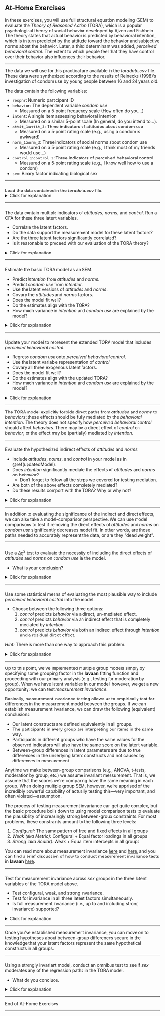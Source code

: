 ## At-Home Exercises

In these exercises, you will use full structural equation modeling (SEM) to
evaluate the *Theory of Reasoned Action* (TORA), which is a popular psychological 
theory of social behavior developed by Ajzen and Fishbein. The theory states that 
actual behavior is predicted by behavioral intention, which is in turn predicted 
by the attitude toward the behavior and subjective norms about the behavior. 
Later, a third determinant was added, *perceived behavioral control*. The extent
to which people feel that they have control over their behavior also influences 
their behavior.

---

The data we will use for this practical are available in the *toradata.csv* file. 
These data were synthesized according to the results of Reinecke (1998)'s
investigation of condom use by young people between 16 and 24 years old. 

The data contain the following variables:

- `respnr`: Numeric participant ID
- `behavior`: The dependent variable *condom use* 
    - Measured on a 5-point frequency scale (How often do you...)
- `intent`: A single item assessing behavioral intention 
    - Measured on a similar 5-point scale (In general, do you intend to...). 
- `attit_1`:`attit_3`: Three indicators of attitudes about condom use
    - Measured on a 5-point rating scale (e.g., using a condom is awkward)
- `norm_1`:`norm_3`: Three indicators of social norms about condom use
    - Measured on a 5-point rating scale (e.g., I think most of my friends would 
    use...)
- `control_1`:`control_3`: Three indicators of perceived behavioral control 
    - Measured on a 5-point rating scale (e.g., I know well how to use a condom)
- `sex`: Binary factor indicating biological sex

---

###

Load the data contained in the *toradata.csv* file.
<details>
  <summary>Click for explanation</summary>
  
```{r, eval = FALSE}
condom <- read.csv("toradata.csv", stringsAsFactors = TRUE)
```

```{r, echo = FALSE}
#dataDir <- "../../data/"
condom <- read.csv(paste0(dataDir, "toradata.csv"), stringsAsFactors = TRUE)
```

</details>

---

###

The data contain multiple indicators of *attitudes*, *norms*, and *control*.
Run a CFA for these three latent variables.

- Correlate the latent factors.
- Do the data support the measurement model for these latent factors?
- Are the three latent factors significantly correlated?
- Is it reasonable to proceed with our evaluation of the TORA theory?

<details>
  <summary>Click for explanation</summary>

```{r}
library(lavaan)

mod_cfa <- '
attitudes =~ attit_1   + attit_2   + attit_3
norms     =~ norm_1    + norm_2    + norm_3
control   =~ control_1 + control_2 + control_3
'

fit <- cfa(mod_cfa, data = condom)

summary(fit, fit.measures = TRUE)
```

- Yes, the model fits the data well, and the measurement parameters (e.g., factor
loadings, residual variances) look reasonable. So, the data seem to support this 
measurement structure.
- Yes, all three latent variables are significantly, positively correlated.
- Yes. 
   - The measurement structure is supported, so we can use the latent variables
   to represent the respective constructs in our subsequent SEM. 
   - The TORA doesn't actually say anything about the associations between these 
   three factors, but it makes sense that they would be positively associated.
   So, we should find this result comforting.
   
</details>

---

###

Estimate the basic TORA model as an SEM.

- Predict *intention* from *attitudes* and *norms*.
- Predict *condom use* from *intention*. 
- Use the latent versions of *attitudes* and *norms*. 
- Covary the *attitudes* and *norms* factors.
- Does the model fit well?
- Do the estimates align with the TORA?
- How much variance in *intention* and *condom use* are explained by the model?

<details>
  <summary>Click for explanation</summary>

```{r}
mod <- '
## Define the latent variables:
attitudes =~ attit_1 + attit_2 + attit_3
norms     =~ norm_1  + norm_2  + norm_3

## Define the structural model:         
intent   ~ attitudes + norms
behavior ~ intent
'

fit <- sem(mod, data = condom)

summary(fit, fit.measures = TRUE, rsquare = TRUE)
```

```{r, echo = FALSE}
tmp <- inspect(fit, "r2")
```

- Yes, the model still fits the data very well.
- Yes, the estimates all align with the TORA. Specifically, *attitudes* and 
*norms* both significantly predict *intention*, and *intention* significantly 
predicts *condom use*.
- The model explains `r (100 * tmp[["intent"]]) %>% round(2)`% of the variance in 
*intention* and `r (100 * tmp[["behavior"]]) %>% round(2)`% of the variance in 
*condom use*.

</details>

---

### {#updatedModel}

Update your model to represent the extended TORA model that includes 
*perceived behavioral control*.

- Regress *condom use* onto *perceived behavioral control*.
- Use the latent variable representation of *control*.
- Covary all three exogenous latent factors.
- Does the model fit well?
- Do the estimates align with the updated TORA?
- How much variance in *intention* and *condom use* are explained by the model?

<details>
  <summary>Click for explanation</summary>

```{r}
mod_tora <- '
attitudes =~ attit_1   + attit_2   + attit_3
norms     =~ norm_1    + norm_2    + norm_3
control   =~ control_1 + control_2 + control_3
             
intent   ~ attitudes + norms
behavior ~ intent + control
'

fit_tora <- sem(mod_tora, data = condom)

summary(fit_tora, fit.measures = TRUE, rsquare = TRUE)
```

```{r, echo = FALSE}
tmp <- inspect(fit, "r2")
```

- Yes, the model still fits the data very well.
- Yes, the estimates all align with the updated TORA. Specifically, *attitudes* 
and *norms* both significantly predict *intention*, while *intention* and 
*control* both significantly predict *condom use*.
- The model explains `r (100 * tmp[["intent"]]) %>% round(2)`% of the variance in 
*intention* and `r (100 * tmp[["behavior"]]) %>% round(2)`% of the variance in 
*condom use*.

</details>

---

The TORA model explicitly forbids direct paths from *attitudes* and *norms* to
*behaviors*; these effects should be fully mediated by the *behavioral intention*. 
The theory does not specify how *perceived behavioral control* should affect 
*behaviors*. There may be a direct effect of *control* on *behavior*, or the
effect may be (partially) mediated by *intention*.

---

###

Evaluate the hypothesized indirect effects of *attitudes* and *norms*.

- Include *attitudes*, *norms*, and *control* in your model as in \@ref(updatedModel).
- Does *intention* significantly mediate the effects of *attitudes* and *norms* 
on *behavior*?
    - Don't forget to follow all the steps we covered for testing mediation.
- Are both of the above effects completely mediated?
- Do these results comport with the TORA? Why or why not?

<details>
  <summary>Click for explanation</summary>

```{r boot1, cache = TRUE}
mod <- '
attitudes =~ attit_1   + attit_2   + attit_3
norms     =~ norm_1    + norm_2    + norm_3
control   =~ control_1 + control_2 + control_3
             
intent   ~ a1 * attitudes + a2 * norms
behavior ~ b * intent + control + attitudes + norms

ie_att  := a1 * b
ie_norm := a2 * b
'

set.seed(235711)

fit <- sem(mod, data = condom, se = "bootstrap", bootstrap = 1000)

summary(fit, ci = TRUE)
```

- Yes, both indirect effects are significant according to the 95% bootstrapped CIs.
- Yes, both effects are completely moderated by *behavioral intention*. We can
infer as much because the direct effects of *attitudes* and *norms* on *condom 
use* are both nonsignificant.
- Yes, these results comport with the TORA. Both effects are fully mediated, as
the theory stipulates.

</details>

---

In addition to evaluating the significance of the indirect and direct effects, 
we can also take a model-comparison perspective. We can use model comparisons to
test if removing the direct effects of *attitudes* and *norms* on *condom use* 
significantly decreases model fit. In other words, are those paths needed to 
accurately represent the data, or are they "dead weight". 

---

###

Use a $\Delta \chi^2$ test to evaluate the necessity of including the direct
effects of *attitudes* and *norms* on *condom use* in the model.

- What is your conclusion?

<details>
  <summary>Click for explanation</summary>

We only need to compare the fit of the model with the direct effects included
to the fit of the model without the direct effects. We've already estimated both
models, so we can simply submit the fitted **lavaan** objects to the `anova()` 
function.

```{r}
anova(fit, fit_tora)
```

The $\Delta \chi^2$ test is not significant. So, we have not lost a significant
amount of fit by fixing the direct effects to zero. In other words, the complete
mediation model explains the data just as well as the partial mediation model. So,
we should probably prefer the more parsimonious model.

</details>

---

###

Use some statistical means of evaluating the most plausible way to include 
*perceived behavioral control* into the model.

- Choose between the following three options:
    1. *control* predicts *behavior* via a direct, un-mediated effect.
    1. *control* predicts *behavior* via an indirect effect that is completely 
    mediated by *intention*.
    1. *control* predicts *behavior* via both an indirect effect through 
    *intention* and a residual direct effect.

*Hint:* There is more than one way to approach this problem.

<details>
  <summary>Click for explanation</summary>

We can tackle this problem in a few different ways. One possibility entails 
testing the indirect, direct, and total effects.

```{r boot2, cache = TRUE}
## Allow for partial mediation:
mod1 <- '
attitudes =~ attit_1   + attit_2   + attit_3
norms     =~ norm_1    + norm_2    + norm_3
control   =~ control_1 + control_2 + control_3
             
intent   ~ attitudes + norms + a * control
behavior ~ b * intent + c * control

ie    := a * b
total := ie + c
'

set.seed(235711)

fit1 <- sem(mod1, data = condom, se = "bootstrap", bootstrap = 1000)
summary(fit1, ci = TRUE)
```

From the above results, we can see that the direct and total effects are both
significant, but the indirect effect is not. Hence, it probably makes the most
sense to include *control* via a direct (non-mediated) effect on *behavior*.

---

We can also approach this problem from a model-comparison perspective. We can
fit models that encode each pattern of constraints and check which one best 
represents the data. 

```{r}
## Force complete mediation:
mod2 <- '
attitudes =~ attit_1   + attit_2   + attit_3
norms     =~ norm_1    + norm_2    + norm_3
control   =~ control_1 + control_2 + control_3
             
intent   ~ attitudes + norms + control
behavior ~ intent
'

## Force no mediation:
mod3 <- '
attitudes =~ attit_1   + attit_2   + attit_3
norms     =~ norm_1    + norm_2    + norm_3
control   =~ control_1 + control_2 + control_3
             
intent   ~ attitudes + norms
behavior ~ intent + control
'

## Estimate the two restricted models:
fit2 <- sem(mod2, data = condom)
fit3 <- sem(mod3, data = condom)

## Check the results:
summary(fit2)
summary(fit3)

## Do either of the restricted models fit worse than the partial mediation model?
anova(fit1, fit2)
anova(fit1, fit3)
```

The above $\Delta \chi^2$ tests tell us that the full mediation model fits 
significantly worse than the partial mediation model. Hence, forcing full 
mediation by fixing the direct effect to zero is an unreasonable restraint. The 
total effect model, on the other hand, does not fit significantly worse than the 
partial mediation model. So, we can conclude that removing the indirect effect
and modeling the influence of *control* on *behavior* as an un-mediated direct
association represents the data just as well as a model that allows for both 
indirect and direct effects. Hence, we should prefer the more parsimonious total
effects model.

---

While the two tests above lead us to prefer the non-mediated model, we cannot 
directly say that the the complete mediation model fits significantly worse than
the non-mediated model. We have not directly compared those two models, and we 
cannot do so with the $\Delta \chi^2$. We cannot do such a test because these two 
models are not nested: we must both add and remove a path to get from one model 
specification to the other. Also, both models have the same degrees of freedom,
so we cannot define a sampling distribution against which we would compare the 
$\Delta \chi^2$, anyway.

We are not completely without options, though. We can use *information criteria*
to compare non-nested models. The two most popular information criteria are the
*Akaike's Information Criterion* (AIC) and the *Bayesian Information Criterion*
(BIC).

```{r}
## Which model is the most parsimonious representation of the data?
AIC(fit1, fit2, fit3)
BIC(fit1, fit2, fit3)
```

When comparing models based on information criteria, a lower value indicates a 
better model in the sense of a better balance of fit and parsimony. The above 
results show that both the AIC and the BIC agree that the no-mediation model is
the best.

---

So, in the end, regardless of how we approach the question, all of our results 
suggest modeling *perceived behavioral control* as a direct, non-mediated
predictor of *condom* use.

</details>

---

Up to this point, we've implemented multiple group models simply by specifying 
some grouping factor in the **lavaan** fitting function and proceeding with our
primary analysis (e.g., testing for moderation by group). When we have latent 
variables in our model, however, we get a new opportunity: we can test 
*measurement invariance*. 

Basically, measurement invariance testing allows us to empirically test for 
differences in the measurement model between the groups. If we can establish 
measurement invariance, we can draw the following (equivalent) conclusions: 

- Our latent constructs are defined equivalently in all groups.
- The participants in every group are interpreting our items in the same way. 
- Participants in different groups who have the same values for the observed 
indicators will also have the same score on the latent variable.
- Between-group differences in latent parameters are due to true differences in
the underlying latent constructs and not caused by differences in measurement.

Anytime we make between-group comparisons (e.g., ANOVA, t-tests, moderation by 
group, etc.) we assume invariant measurement. That is, we assume that the scores
we're comparing have the same meaning in each group. When doing multiple group 
SEM, however, we're apprised of the incredibly powerful capability of actually 
testing this---very important, and often violated---assumption.


The process of testing measurement invariance can get quite complex, but the 
basic procedure boils down to using model comparison tests to evaluate the 
plausibility of increasingly strong between-group constraints. For most problems,
these constraints amount to the following three levels:

1. *Configural:* The same pattern of free and fixed effects in all groups
1. *Weak (aka Metric):* Configural + Equal factor loadings in all groups
1. *Strong (aka Scalar):* Weak + Equal item intercepts in all groups

You can read more about measurement invariance [here][van_de_schoot_et_al] and
[here][putnick_bornstein], and you can find a brief discussion of how to 
conduct measurement invariance tests in **lavaan** [here][mi_tutorial].

---

###

Test for measurement invariance across *sex* groups in the three latent variables
of the TORA model above.

- Test configural, weak, and strong invariance.
- Test for invariance in all three latent factors simultaneously.
- Is full measurement invariance (i.e., up to and including strong invariance)
supported?

<details>
  <summary>Click for explanation</summary>

```{r}
## Estimate the models:
config <- cfa(mod_cfa, 
              data = condom, 
              group = "sex")
weak <- cfa(mod_cfa, 
            data = condom, 
            group = "sex",
            group.equal = "loadings")
strong <- cfa(mod_cfa, 
              data = condom, 
              group = "sex",
              group.equal = c("loadings", "intercepts")
              )

## Check that everything went well:
summary(config, fit.measures = TRUE)
summary(weak)
summary(strong)

## Test measurement invariance:
anova(config, weak, strong)

## Make sure the strongly invariant model still fits well in an absolute sense:
fitMeasures(strong)
```

Yes, we have been able to establish full measurement invariance. 

- The configurally invariant model fits the data well.
- The $\Delta \chi^2$ tests support the tenability of the weak and strong 
invariance constraints.
- The strongly invariance model still fits the data well.

</details>

---

Once you've established measurement invariance, you can move on to testing 
hypotheses about between-group differences secure in the knowledge that your 
latent factors represent the same hypothetical constructs in all groups.

---

###

Using a strongly invariant model, conduct an omnibus test to see if *sex* 
moderates any of the regression paths in the TORA model.

- What do you conclude.

<details>
  <summary>Click for explanation</summary>
  
```{r}
fit_full <- sem(mod_tora, 
                data = condom, 
                group = "sex", 
                group.equal = c("loadings", "intercepts")
                )

fit_res <- sem(mod_tora, 
               data = condom, 
               group = "sex", 
               group.equal = c("loadings", "intercepts", "regressions")
               )

anova(fit_full, fit_res)
```

Equating all regression paths across groups produces a significant loss of fit.
Therefore, *sex* must moderate at least some of these paths.

</details>

---

End of At-Home Exercises

---

[mi_tutorial]: https://www.lavaan.ugent.be/tutorial/groups.html
[van_de_schoot_et_al]: https://doi.org/10.1080/17405629.2012.686740
[putnick_bornstein]: https://doi.org/10.1016/j.dr.2016.06.004
